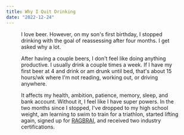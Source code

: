 ```yaml
---
title: Why I Quit Drinking
date: "2022-12-24"
---
```


<Figure id="beer" />

I love beer. However, on my son's first birthday, I stopped drinking with the goal of reassessing after four months. I get asked why a lot.

After having a couple beers, I don't feel like doing anything productive. I usually drink a couple times a week. If I have my first beer at 4 and drink or am drunk until bed, that's about 15 hours/wk where I'm not reading, working out, or driving anywhere.

It affects my health, ambition, patience, memory, sleep, and bank account. Without it, I feel like I have super powers. In the two months since I stopped, I've dropped to my high school weight, am learning to swim to train for a triathlon, started lifting again, signed up for [RAGBRAI](https://ragbrai.com/), and received two industry certifications.
